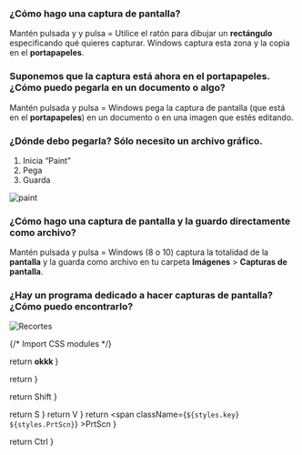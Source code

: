 
### ¿Cómo hago una captura de pantalla?

Mantén pulsada <WinKey/>  y	<ShiftKey/>	 y  pulsa	<SKey/>	=	Utilice el ratón para dibujar un **rectángulo** especificando qué quieres capturar. Windows captura esta zona y la copia en el **portapapeles**.

### Suponemos que la captura está ahora en el portapapeles. ¿Cómo puedo pegarla en un documento o algo?

Mantén pulsada <CtrlKey/> y pulsa <VKey/> =  Windows pega la captura de pantalla (que está en el **portapapeles**) en un documento o en una imagen que estés editando.

### ¿Dónde debo pegarla? Sólo necesito un archivo gráfico.

1. Inicia “Paint”
2. Pega
3. Guarda

![paint](../images/start_paint_win7.png)
### ¿Cómo hago una captura de pantalla y la guardo directamente como archivo?

Mantén pulsada	<WinKey/>	y pulsa	<PrtScnKey/>	=	Windows (8 o 10) captura la totalidad de la **pantalla** y la guarda como archivo en tu carpeta **Imágenes** > **Capturas de pantalla**.

### ¿Hay un programa dedicado a hacer capturas de pantalla? ¿Cómo puedo encontrarlo?
![Recortes](../images/start_snipping_tool_win7.png)

{/* Import CSS modules */}

  return <strong>okkk </strong>
}

   return <span className={styles.key} ><span className={styles.Winspan}></span></span>
}

   return <span  className={styles.key} ><span className={styles.Shiftspan}>Shift</span></span>
}

   return <span className={styles.key}>S</span>
}
   return <span  className={styles.key}>V</span>
}
   return <span className={`${styles.key} ${styles.PrtScn}`} >PrtScn</span>
}

   return <span className={styles.Ctrl} className={styles.key}>Ctrl</span>
}
